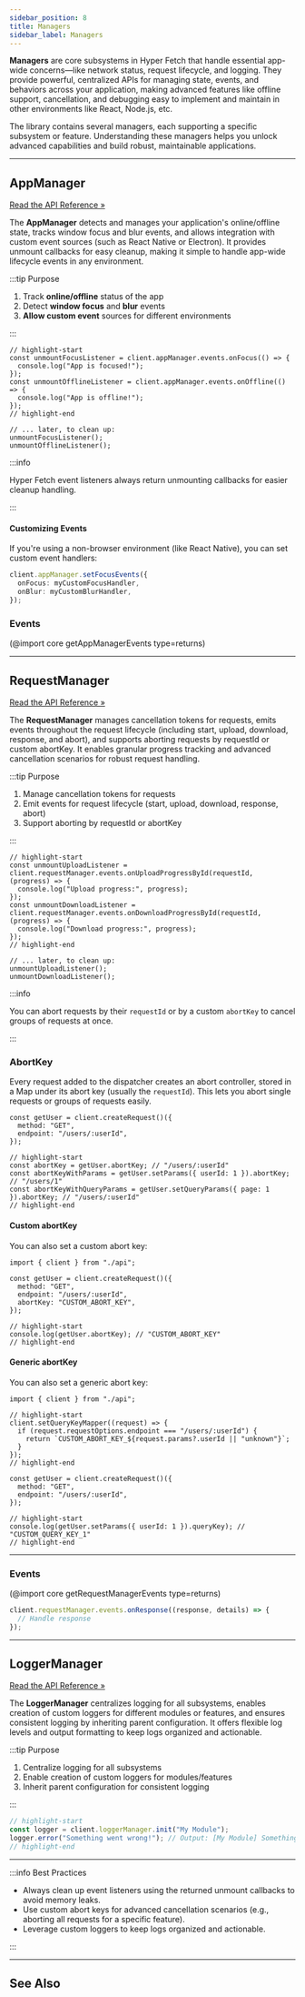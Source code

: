 ```yaml
---
sidebar_position: 8
title: Managers
sidebar_label: Managers
---
```


**Managers** are core subsystems in Hyper Fetch that handle essential app-wide concerns—like network status, request
lifecycle, and logging. They provide powerful, centralized APIs for managing state, events, and behaviors across your
application, making advanced features like offline support, cancellation, and debugging easy to implement and maintain
in other environments like React, Node.js, etc.

The library contains several managers, each supporting a specific subsystem or feature. Understanding these managers
helps you unlock advanced capabilities and build robust, maintainable applications.

---

## AppManager

[Read the API Reference »](/api/core/Classes/AppManager.mdx)

The **AppManager** detects and manages your application's online/offline state, tracks window focus and blur events, and
allows integration with custom event sources (such as React Native or Electron). It provides unmount callbacks for easy
cleanup, making it simple to handle app-wide lifecycle events in any environment.

:::tip Purpose

1. Track **online/offline** status of the app
2. Detect **window focus** and **blur** events
3. **Allow custom event** sources for different environments

:::

```tsx title="Listening to App Events"
// highlight-start
const unmountFocusListener = client.appManager.events.onFocus(() => {
  console.log("App is focused!");
});
const unmountOfflineListener = client.appManager.events.onOffline(() => {
  console.log("App is offline!");
});
// highlight-end

// ... later, to clean up:
unmountFocusListener();
unmountOfflineListener();
```

:::info

Hyper Fetch event listeners always return unmounting callbacks for easier cleanup handling.

:::

#### Customizing Events

If you're using a non-browser environment (like React Native), you can set custom event handlers:

```ts
client.appManager.setFocusEvents({
  onFocus: myCustomFocusHandler,
  onBlur: myCustomBlurHandler,
});
```

### Events

<ShowMore>

(@import core getAppManagerEvents type=returns)

</ShowMore>

---

## RequestManager

[Read the API Reference »](/api/core/Classes/RequestManager.mdx)

The **RequestManager** manages cancellation tokens for requests, emits events throughout the request lifecycle
(including start, upload, download, response, and abort), and supports aborting requests by requestId or custom
abortKey. It enables granular progress tracking and advanced cancellation scenarios for robust request handling.

:::tip Purpose

1. Manage cancellation tokens for requests
2. Emit events for request lifecycle (start, upload, download, response, abort)
3. Support aborting by requestId or abortKey

:::

```tsx title="Tracking Upload/Download Progress"
// highlight-start
const unmountUploadListener = client.requestManager.events.onUploadProgressById(requestId, (progress) => {
  console.log("Upload progress:", progress);
});
const unmountDownloadListener = client.requestManager.events.onDownloadProgressById(requestId, (progress) => {
  console.log("Download progress:", progress);
});
// highlight-end

// ... later, to clean up:
unmountUploadListener();
unmountDownloadListener();
```

:::info

You can abort requests by their `requestId` or by a custom `abortKey` to cancel groups of requests at once.

:::

### AbortKey

Every request added to the dispatcher creates an abort controller, stored in a Map under its abort key (usually the
`requestId`). This lets you abort single requests or groups of requests easily.

```tsx
const getUser = client.createRequest()({
  method: "GET",
  endpoint: "/users/:userId",
});

// highlight-start
const abortKey = getUser.abortKey; // "/users/:userId"
const abortKeyWithParams = getUser.setParams({ userId: 1 }).abortKey; // "/users/1"
const abortKeyWithQueryParams = getUser.setQueryParams({ page: 1 }).abortKey; // "/users/:userId"
// highlight-end
```

#### Custom abortKey

You can also set a custom abort key:

```tsx
import { client } from "./api";

const getUser = client.createRequest()({
  method: "GET",
  endpoint: "/users/:userId",
  abortKey: "CUSTOM_ABORT_KEY",
});

// highlight-start
console.log(getUser.abortKey); // "CUSTOM_ABORT_KEY"
// highlight-end
```

#### Generic abortKey

You can also set a generic abort key:

```tsx
import { client } from "./api";

// highlight-start
client.setQueryKeyMapper((request) => {
  if (request.requestOptions.endpoint === "/users/:userId") {
    return `CUSTOM_ABORT_KEY_${request.params?.userId || "unknown"}`;
  }
});
// highlight-end

const getUser = client.createRequest()({
  method: "GET",
  endpoint: "/users/:userId",
});

// highlight-start
console.log(getUser.setParams({ userId: 1 }).queryKey); // "CUSTOM_QUERY_KEY_1"
// highlight-end
```

---

### Events

<ShowMore>

(@import core getRequestManagerEvents type=returns)

</ShowMore>

```ts title=Example
client.requestManager.events.onResponse((response, details) => {
  // Handle response
});
```

---

## LoggerManager

[Read the API Reference »](/api/core/Classes/LoggerManager.mdx)

The **LoggerManager** centralizes logging for all subsystems, enables creation of custom loggers for different modules
or features, and ensures consistent logging by inheriting parent configuration. It offers flexible log levels and output
formatting to keep logs organized and actionable.

:::tip Purpose

1. Centralize logging for all subsystems
2. Enable creation of custom loggers for modules/features
3. Inherit parent configuration for consistent logging

:::

```ts title="Custom Logger Example"
// highlight-start
const logger = client.loggerManager.init("My Module");
logger.error("Something went wrong!"); // Output: [My Module] Something went wrong!
// highlight-end
```

---

:::info Best Practices

- Always clean up event listeners using the returned unmount callbacks to avoid memory leaks.
- Use custom abort keys for advanced cancellation scenarios (e.g., aborting all requests for a specific feature).
- Leverage custom loggers to keep logs organized and actionable.

:::

---

## See Also

<LinkCard
  type="docs"
  title="Client"
  description="The central hub for configuration and manager access."
  to="/documentation/docs/core/client.mdx"
/>
<LinkCard
  type="docs"
  title="Request"
  description="Learn how requests interact with managers."
  to="/documentation/docs/core/request.mdx"
/>
<LinkCard
  type="api"
  title="API Reference: Managers"
  description="Autogenerated API documentation for Manager classes."
  to="/documentation/docs/api/core/Classes/Manager.mdx"
/>
<LinkCard
  type="guides"
  title="Advanced Cancellation"
  description="Guide to advanced request cancellation techniques."
  to="/documentation/docs/guides/core/advanced/cancellation.mdx"
/>
<LinkCard
  type="guides"
  title="Logging"
  description="Guide to advanced logging strategies."
  to="/documentation/docs/guides/core/advanced/logging.mdx"
/>
